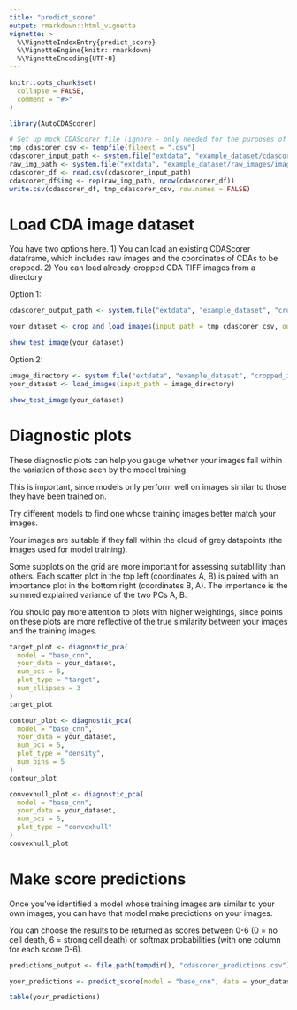 ```yaml
---
title: "predict_score"
output: rmarkdown::html_vignette
vignette: >
  %\VignetteIndexEntry{predict_score}
  %\VignetteEngine{knitr::rmarkdown}
  %\VignetteEncoding{UTF-8}
---
```


```r
knitr::opts_chunk$set(
  collapse = FALSE,
  comment = "#>"
)
```

```r
library(AutoCDAScorer)

# Set up mock CDAScorer file (ignore - only needed for the purposes of this vignette)
tmp_cdascorer_csv <- tempfile(fileext = ".csv")
cdascorer_input_path <- system.file("extdata", "example_dataset/cdascorer_example.csv", package = "AutoCDAScorer", mustWork = TRUE)
raw_img_path <- system.file("extdata", "example_dataset/raw_images/image1.tif", package = "AutoCDAScorer")
cdascorer_df <- read.csv(cdascorer_input_path)
cdascorer_df$img <- rep(raw_img_path, nrow(cdascorer_df))
write.csv(cdascorer_df, tmp_cdascorer_csv, row.names = FALSE)
```

# Load CDA image dataset

You have two options here.
1) You can load an existing CDAScorer dataframe, which includes raw images and the coordinates of CDAs to be cropped.
2) You can load already-cropped CDA TIFF images from a directory

Option 1:
```r
cdascorer_output_path <- system.file("extdata", "example_dataset", "cropped_images", package = "AutoCDAScorer", mustWork = TRUE)

your_dataset <- crop_and_load_images(input_path = tmp_cdascorer_csv, output_path = cdascorer_output_path)

show_test_image(your_dataset)
```

Option 2:
```r
image_directory <- system.file("extdata", "example_dataset", "cropped_images", package = "AutoCDAScorer", mustWork = TRUE)
your_dataset <- load_images(input_path = image_directory)

show_test_image(your_dataset)
```

# Diagnostic plots

These diagnostic plots can help you gauge whether your images fall within the variation of those seen by the model training.

This is important, since models only perform well on images similar to those they have been trained on.

Try different models to find one whose training images better match your images.

Your images are suitable if they fall within the cloud of grey datapoints (the images used for model training).

Some subplots on the grid are more important for assessing suitablility than others. Each scatter plot in the top left (coordinates A, B) is paired with an importance plot in the bottom right (coordinates B, A). The importance is the summed explained variance of the two PCs A, B. 

You should pay more attention to plots with higher weightings, since points on these plots are more reflective of the true similarity between your images and the training images.

```r
target_plot <- diagnostic_pca(
  model = "base_cnn",
  your_data = your_dataset,
  num_pcs = 5,
  plot_type = "target",
  num_ellipses = 3
)
target_plot

contour_plot <- diagnostic_pca(
  model = "base_cnn",
  your_data = your_dataset,
  num_pcs = 5,
  plot_type = "density",
  num_bins = 5
)
contour_plot

convexhull_plot <- diagnostic_pca(
  model = "base_cnn",
  your_data = your_dataset,
  num_pcs = 5,
  plot_type = "convexhull"
)
convexhull_plot
```

# Make score predictions

Once you've identified a model whose training images are similar to your own images, you can have that model make predictions on your images.

You can choose the results to be returned as scores between 0-6 (0 = no cell death, 6 = strong cell death) or softmax probabilities (with one column for each score 0-6).


```r
predictions_output <- file.path(tempdir(), "cdascorer_predictions.csv") # Replace with your output path. Ignore tempdir(), which is only here for the purposes of the vignette.

your_predictions <- predict_score(model = "base_cnn", data = your_dataset, output_path = predictions_output, softmax = FALSE)

table(your_predictions)
```
